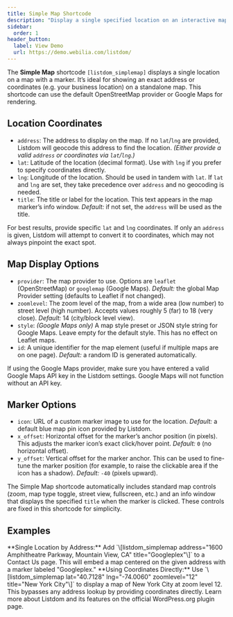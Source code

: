 ```yaml
---
title: Simple Map Shortcode
description: "Display a single specified location on an interactive map with a custom marker."
sidebar:
  order: 1
header_button:
  label: View Demo
  url: https://demo.webilia.com/listdom/
---
```



The **Simple Map** shortcode `[listdom_simplemap]` displays a single location on a map with a marker. It’s ideal for showing an exact address or coordinates (e.g. your business location) on a standalone map. This shortcode can use the default OpenStreetMap provider or Google Maps for rendering.

## Location Coordinates

- `address`: The address to display on the map. If no `lat`/`lng` are provided, Listdom will geocode this address to find the location. *(Either provide a valid `address` or coordinates via `lat`/`lng`.)*
- `lat`: Latitude of the location (decimal format). Use with `lng` if you prefer to specify coordinates directly.
- `lng`: Longitude of the location. Should be used in tandem with `lat`. If `lat` and `lng` are set, they take precedence over `address` and no geocoding is needed.
- `title`: The title or label for the location. This text appears in the map marker’s info window. *Default:* if not set, the `address` will be used as the title.

<Aside type="tip">
For best results, provide specific <code>lat</code> and <code>lng</code> coordinates. If only an <code>address</code> is given, Listdom will attempt to convert it to coordinates, which may not always pinpoint the exact spot.
</Aside>

## Map Display Options

- `provider`: The map provider to use. Options are `leaflet` (OpenStreetMap) or `googlemap` (Google Maps). *Default:* the global Map Provider setting (defaults to Leaflet if not changed).
- `zoomlevel`: The zoom level of the map, from a wide area (low number) to street level (high number). Accepts values roughly 5 (far) to 18 (very close). *Default:* 14 (city/block level view).
- `style`: *(Google Maps only)* A map style preset or JSON style string for Google Maps. Leave empty for the default style. This has no effect on Leaflet maps.
- `id`: A unique identifier for the map element (useful if multiple maps are on one page). *Default:* a random ID is generated automatically.

<Aside type="note">
If using the Google Maps provider, make sure you have entered a valid Google Maps API key in the Listdom settings. Google Maps will not function without an API key.
</Aside>

## Marker Options

- `icon`: URL of a custom marker image to use for the location. *Default:* a default blue map pin icon provided by Listdom.
- `x_offset`: Horizontal offset for the marker’s anchor position (in pixels). This adjusts the marker icon’s exact click/hover point. *Default:* `0` (no horizontal offset).
- `y_offset`: Vertical offset for the marker anchor. This can be used to fine-tune the marker position (for example, to raise the clickable area if the icon has a shadow). *Default:* `-40` (pixels upward).

The Simple Map shortcode automatically includes standard map controls (zoom, map type toggle, street view, fullscreen, etc.) and an info window that displays the specified `title` when the marker is clicked. These controls are fixed in this shortcode for simplicity.

## Examples

<CardGrid>
  <Card>
    **Single Location by Address:**  
    Add `\[listdom_simplemap address="1600 Amphitheatre Parkway, Mountain View, CA" title="Googleplex"\]` to a Contact Us page. This will embed a map centered on the given address with a marker labeled "Googleplex."
  </Card>
  <Card>
    **Using Coordinates Directly:**  
    Use `\[listdom_simplemap lat="40.7128" lng="-74.0060" zoomlevel="12" title="New York City"\]` to display a map of New York City at zoom level 12. This bypasses any address lookup by providing coordinates directly.
  </Card>
</CardGrid>

<LinkCard href="https://wordpress.org/plugins/listdom/" title="Listdom on WordPress.org">
Learn more about Listdom and its features on the official WordPress.org plugin page.
</LinkCard>
